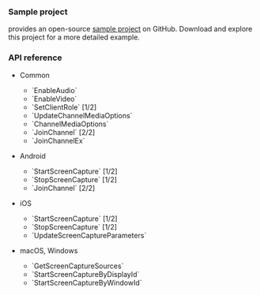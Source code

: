 
<PlatformWrapper platform="unity">

### Sample project

<Vg k="COMPANY" /> provides an open-source <Vpl k="NAME" /> [sample project](https://github.com/AgoraIO-Extensions/Agora-Unity-Quickstart/tree/main/API-Example-Unity/Assets/API-Example/Examples/Advanced/ScreenShare) on GitHub. Download and explore this project for a more detailed example.

### API reference

- Common
    - <Link to="{{Global.API_REF_UNITY_ROOT}}/class_irtcengine.html#api_irtcengine_enableaudio">`EnableAudio`</Link>
    - <Link to="{{Global.API_REF_UNITY_ROOT}}/class_irtcengine.html#api_irtcengine_enablevideo">`EnableVideo`</Link>
    - <Link to="{{Global.API_REF_UNITY_ROOT}}/class_irtcengine.html#api_irtcengine_setclientrole">`SetClientRole` [1/2]</Link>
    - <Link to="{{Global.API_REF_UNITY_ROOT}}/class_irtcengine.html#api_irtcengine_updatechannelmediaoptions">`UpdateChannelMediaOptions`</Link>
    - <Link to="{{Global.API_REF_UNITY_ROOT}}/class_channelmediaoptions.html">`ChannelMediaOptions`</Link>
    - <Link to="{{Global.API_REF_UNITY_ROOT}}/class_irtcengine.html#api_irtcengine_joinchannel2">`JoinChannel` [2/2]</Link>
    - <Link to="{{Global.API_REF_UNITY_ROOT}}/class_irtcengineex.html#api_irtcengineex_joinchannelex">`JoinChannelEx`</Link>


- Android
    - <Link to="{{Global.API_REF_UNITY_ROOT}}/class_irtcengine.html#api_irtcengine_startscreencapture">`StartScreenCapture` [1/2]</Link>
    - <Link to="{{Global.API_REF_UNITY_ROOT}}/class_irtcengine.html#api_irtcengine_stopscreencapture">`StopScreenCapture` [1/2]</Link>
    - <Link to="{{Global.API_REF_UNITY_ROOT}}/class_irtcengine.html#api_irtcengine_joinchannel2">`JoinChannel` [2/2]</Link>

- iOS
    - <Link to="{{Global.API_REF_UNITY_ROOT}}/class_irtcengine.html#api_irtcengine_startscreencapture">`StartScreenCapture` [1/2]</Link>
    - <Link to="{{Global.API_REF_UNITY_ROOT}}/class_irtcengine.html#api_irtcengine_stopscreencapture">`StopScreenCapture` [1/2]</Link>
    - <Link to="{{Global.API_REF_UNITY_ROOT}}/class_irtcengine.html#api_irtcengine_updatescreencaptureparameters">`UpdateScreenCaptureParameters`</Link>

- macOS, Windows
    - <Link to="{{Global.API_REF_UNITY_ROOT}}/class_irtcengine.html#api_irtcengine_getscreencapturesources">`GetScreenCaptureSources`</Link>
    - <Link to="{{Global.API_REF_UNITY_ROOT}}/class_irtcengine.html#api_irtcengine_startscreencapturebydisplayid">`StartScreenCaptureByDisplayId`</Link>
    - <Link to="{{Global.API_REF_UNITY_ROOT}}/class_irtcengine.html#api_irtcengine_startscreencapturebywindowid">`StartScreenCaptureByWindowId`</Link>

</PlatformWrapper>